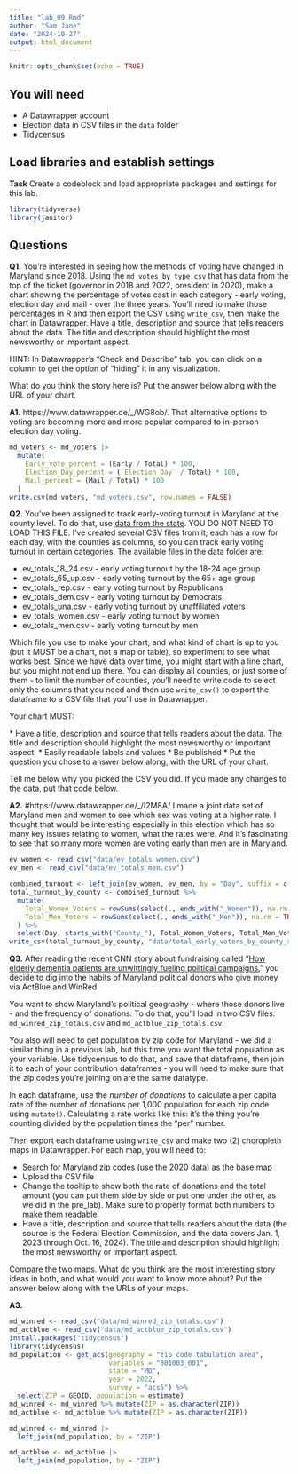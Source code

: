 ```yaml
---
title: "lab_09.Rmd"
author: "Sam Jane"
date: "2024-10-27"
output: html_document
---
```


```r
knitr::opts_chunk$set(echo = TRUE)
```

## You will need

-   A Datawrapper account
-   Election data in CSV files in the `data` folder
-   Tidycensus

## Load libraries and establish settings

**Task** Create a codeblock and load appropriate packages and settings for this lab.

```r
library(tidyverse)
library(janitor)
```

## Questions

**Q1.** You're interested in seeing how the methods of voting have changed in Maryland since 2018. Using the `md_votes_by_type.csv` that has data from the top of the ticket (governor in 2018 and 2022, president in 2020), make a chart showing the percentage of votes cast in each category - early voting, election day and mail - over the three years. You'll need to make those percentages in R and then export the CSV using `write_csv`, then make the chart in Datawrapper. Have a title, description and source that tells readers about the data. The title and description should highlight the most newsworthy or important aspect.

HINT: In Datawrapper's "Check and Describe" tab, you can click on a column to get the option of "hiding" it in any visualization.

What do you think the story here is? Put the answer below along with the URL of your chart.

**A1.** https://www.datawrapper.de/_/WG8ob/. That alternative options to voting are becoming more and more popular compared to in-person election day voting.

```r
md_voters <- md_voters |>
  mutate(
    Early_vote_percent = (Early / Total) * 100,
    Election_Day_percent = (`Election Day` / Total) * 100,
    Mail_percent = (Mail / Total) * 100
  )
write.csv(md_voters, "md_voters.csv", row.names = FALSE)
```

**Q2.** You've been assigned to track early-voting turnout in Maryland at the county level. To do that, use [data from the state](https://elections.maryland.gov/press_room/2024_stats/PG24/EarlyVoting%20RAW%20data.csv). YOU DO NOT NEED TO LOAD THIS FILE. I've created several CSV files from it; each has a row for each day, with the counties as columns, so you can track early voting turnout in certain categories. The available files in the data folder are:

* ev_totals_18_24.csv - early voting turnout by the 18-24 age group
* ev_totals_65_up.csv - early voting turnout by the 65+ age group
* ev_totals_rep.csv - early voting turnout by Republicans
* ev_totals_dem.csv - early voting turnout by Democrats
* ev_totals_una.csv - early voting turnout by unaffiliated voters
* ev_totals_women.csv - early voting turnout by women
* ev_totals_men.csv - early voting turnout by men

Which file you use to make your chart, and what kind of chart is up to you (but it MUST be a chart, not a map or table), so experiment to see what works best. Since we have data over time, you might start with a line chart, but you might not end up there. You can display all counties, or just some of them - to limit the number of counties, you'll need to write code to select only the columns that you need and then use `write_csv()` to export the dataframe to a CSV file that you'll use in Datawrapper.

Your chart MUST: 

\* Have a title, description and source that tells readers about the data. The title and description should highlight the most newsworthy or important aspect. 
\* Easily readable labels and values 
\* Be published
\* Put the question you chose to answer below along, with the URL of your chart.

Tell me below why you picked the CSV you did. If you made any changes to the data, put that code below.

**A2.** 
#https://www.datawrapper.de/_/I2M8A/ 
I made a joint data set of Maryland men and women to see which sex was voting at a higher rate. I thought that would be interesting especially in this election which has so many key issues relating to women, what the rates were. And it's fascinating to see that so many more women are voting early than men are in Maryland.

```r
ev_women <- read_csv("data/ev_totals_women.csv")
ev_men <- read_csv("data/ev_totals_men.csv")

combined_turnout <- left_join(ev_women, ev_men, by = "Day", suffix = c("_Women", "_Men"))
total_turnout_by_county <- combined_turnout %>% 
  mutate(
    Total_Women_Voters = rowSums(select(., ends_with("_Women")), na.rm = TRUE),
    Total_Men_Voters = rowSums(select(., ends_with("_Men")), na.rm = TRUE)
  ) %>% 
  select(Day, starts_with("County_"), Total_Women_Voters, Total_Men_Voters)
write_csv(total_turnout_by_county, "data/total_early_voters_by_county_separate.csv")

```

**Q3.** After reading the recent CNN story about fundraising called "[How elderly dementia patients are unwittingly fueling political campaigns](https://www.cnn.com/interactive/2024/10/politics/political-fundraising-elderly-election-invs-dg/)," you decide to dig into the habits of Maryland political donors who give money via ActBlue and WinRed.

You want to show Maryland's political geography - where those donors live - and the frequency of donations. To do that, you'll load in two CSV files: `md_winred_zip_totals.csv` and `md_actblue_zip_totals.csv`.

You also will need to get population by zip code for Maryland - we did a similar thing in a previous lab, but this time you want the total population as your variable. Use tidycensus to do that, and save that dataframe, then join it to each of your contribution dataframes - you will need to make sure that the zip codes you're joining on are the same datatype.

In each dataframe, use the _number of donations_ to calculate a per capita rate of the number of donations per 1,000 population for each zip code using `mutate()`. Calculating a rate works like this: it's the thing you're counting divided by the population times the "per" number.

Then export each dataframe using `write_csv` and make two (2) choropleth maps in Datawrapper. For each map, you will need to:

-   Search for Maryland zip codes (use the 2020 data) as the base map
-   Upload the CSV file
-   Change the tooltip to show both the rate of donations and the total amount (you can put them side by side or put one under the other, as we did in the pre_lab). Make sure to properly format both numbers to make them readable.
-   Have a title, description and source that tells readers about the data (the source is the Federal Election Commission, and the data covers Jan. 1, 2023 through Oct. 16, 2024). The title and description should highlight the most newsworthy or important aspect.

Compare the two maps. What do you think are the most interesting story ideas in both, and what would you want to know more about? Put the answer below along with the URLs of your maps.

**A3.** 

```r
md_winred <- read_csv("data/md_winred_zip_totals.csv")
md_actblue <- read_csv("data/md_actblue_zip_totals.csv")
install.packages("tidycensus")
library(tidycensus)
md_population <- get_acs(geography = "zip code tabulation area", 
                         variables = "B01003_001",
                         state = "MD",
                         year = 2022,
                         survey = "acs5") %>%
  select(ZIP = GEOID, population = estimate)
md_winred <- md_winred %>% mutate(ZIP = as.character(ZIP))
md_actblue <- md_actblue %>% mutate(ZIP = as.character(ZIP))
```
```r
md_winred <- md_winred |> 
  left_join(md_population, by = "ZIP")

md_actblue <- md_actblue |>
  left_join(md_population, by = "ZIP")
```
